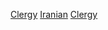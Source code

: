 {{Commonscat|Clergy from Iran}}

[[Category:各職業伊朗人|Clergy]]
[[Category:各國聖職者|Iranian]]
[[Category:伊朗宗教領袖|Clergy]]